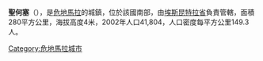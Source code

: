 '''聖何塞'''（{{lang-es|San José}}），是[[危地馬拉|危地馬拉]]的城鎮，位於該國南部，由[[埃斯昆特拉省|埃斯昆特拉省]]負責管轄，面積280平方公里，海拔高度4米，2002年人口41,804，人口密度每平方公里149.3人。

{{coord|13.9256|N|90.8244|W|source:kolossus-itwiki|display=title}}

{{Guatemala-geo-stub}}
[[Category:危地馬拉城市|Category:危地馬拉城市]]